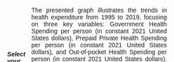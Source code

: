 # Interactive graph

<style>
    body {
      font-family: sans-serif;
      display: flex;
      justify-content: center;
      align-items: center;
      height: 200vh;
      margin: 0;
      margin-left: 20px; /* Adjust the left margin as needed */
      overflow: auto;
    }

    #plot {
      margin-top: 50px;
    }
    
    #content {
            max-width: 800px;
            text-align: justify;
            margin-bottom: 20px;
        }
  </style>

<div>

<h5>Select your region of interest:</h5>

<p></p>

<!-- Initialize a select button -->
<select id="selectButton"></select>
<p></p>

<!-- Create a div where the graph will take place -->

<div id="plot">
</div>

</div>

<div id="content">
<p>The presented graph illustrates the trends in health expenditure from 1995 to 2019, focusing on three key variables: Government Health Spending per person (in constant 2021 United States dollars), Prepaid Private Health Spending per person (in constant 2021 United States dollars), and Out-of-pocket Health Spending per person (in constant 2021 United States dollars). The graph employs a color-coded scheme, with government spending depicted in green, out-of-pocket spending in orange, and prepaid private spending in purple. Stacked bar charts provide a visual representation of how these financing sources contribute to overall health expenditure over the specified years.

To enhance your analysis, a dropdown menu is available for selecting a specific region of interest, allowing for a more focused examination of health spending patterns in a particular geographic area.</p>
</div>

<script src="https://cdn.jsdelivr.net/npm/d3@7"></script>
<script src="scripts/myscript.js"></script>
